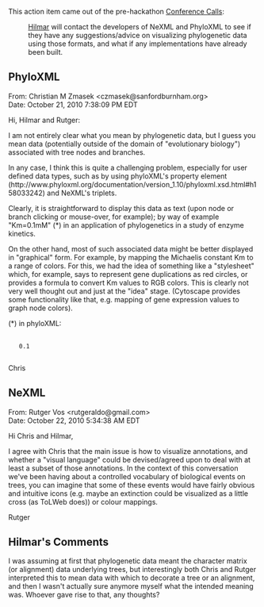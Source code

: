 This action item came out of the pre-hackathon [[Conference Calls]]:

: [[Hilmar]] will contact the developers of NeXML and PhyloXML to see if they have any suggestions/advice on visualizing phylogenetic data using those formats, and what if any implementations have already been built.

== PhyloXML ==

From: Christian M Zmasek <czmasek@sanfordburnham.org><br />
Date: October 21, 2010 7:38:09 PM EDT

Hi, Hilmar and Rutger:

I am not entirely clear what you mean by phylogenetic data, but I guess you mean data (potentially outside of the domain of "evolutionary biology") associated with tree nodes and branches.

In any case, I think this is quite a challenging problem, especially for user defined data types, such as by using phyloXML's property element (http://www.phyloxml.org/documentation/version_1.10/phyloxml.xsd.html#h158033242) and NeXML's triplets.

Clearly, it is straightforward to display this data as text (upon node or branch clicking or mouse-over, for example); by way of example "Km=0.1mM" (*) in an application of phylogenetics in a study of enzyme kinetics.

On the other hand, most of such associated data might be better displayed in "graphical" form. For example, by mapping the Michaelis constant Km to a range of colors. For this, we had the idea of something like a "stylesheet" which, for example, says to represent gene duplications as red circles, or provides a formula to convert Km values to RGB colors. This is clearly not very well thought out and just at the "idea" stage. (Cytoscape provides some functionality like that, e.g. mapping of gene expression values to graph node colors).

(*) in phyloXML:
    <property datatype="xsd:decimal" ref="Km" applies_to="node" unit="mM">
    0.1
    </property>


Chris

== NeXML == 

From: Rutger Vos <rutgeraldo@gmail.com><br />
Date: October 22, 2010 5:34:38 AM EDT

Hi Chris and Hilmar,

I agree with Chris that the main issue is how to visualize
annotations, and whether a "visual language" could be devised/agreed
upon to deal with at least a subset of those annotations. In the
context of this conversation we've been having about a controlled
vocabulary of biological events on trees, you can imagine that some of
these events would have fairly obvious and intuitive icons (e.g. maybe
an extinction could be visualized as a little cross (as ToLWeb does))
or colour mappings.

Rutger

== Hilmar's Comments ==

I was assuming at first that phylogenetic data meant the character matrix (or alignment) data underlying trees, but interestingly both Chris and Rutger interpreted this to mean data with which to decorate a tree or an alignment, and then I wasn't actually sure anymore myself what the intended meaning was. Whoever gave rise to that, any thoughts?